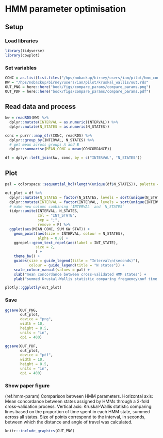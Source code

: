 # HMM parameter optimisation

## Setup

### Load libraries

```r
library(tidyverse)
library(cowplot)
```

### Set variables

```r
CONC = as.list(list.files("/hps/nobackup/birney/users/ian/pilot/hmm_concordance_recode/",full.names = T, recursive = T))
KW = "/hps/nobackup/birney/users/ian/pilot/kruskal_wallis/out.rds"
OUT_PNG = here::here("book/figs/compare_params/compare_params.png")
OUT_PDF = here::here("book/figs/compare_params/compare_params.pdf")
```

## Read data and process

```r
kw = readRDS(KW) %>% 
  dplyr::mutate(INTERVAL = as.numeric(INTERVAL)) %>% 
  dplyr::mutate(N_STATES = as.numeric(N_STATES))

conc = purrr::map_dfr(CONC, readRDS) %>% 
  dplyr::group_by(INTERVAL, N_STATES) %>% 
  # get mean across groups A and B
  dplyr::summarise(MEAN_CONC = mean(CONCORDANCE))

df = dplyr::left_join(kw, conc, by = c("INTERVAL", "N_STATES"))
```

## Plot

```r
pal = colorspace::sequential_hcl(length(unique(df$N_STATES)), palette = "ag_Sunset")

out_plot = df %>% 
  dplyr::mutate(N_STATES = factor(N_STATES, levels = sort(unique(N_STATES)))) %>% 
  dplyr::mutate(INTERVAL = factor(INTERVAL, levels = sort(unique(INTERVAL)))) %>% 
  # make new column combining `INTERVAL` and `N_STATES`
  tidyr::unite(INTERVAL, N_STATES,
               col = "INT_STATE",
               sep = ";",
               remove = F) %>% 
  ggplot(aes(MEAN_CONC, SUM_KW_STAT)) +
    geom_point(aes(size = INTERVAL, colour = N_STATES),
               alpha = 0.8) +
    ggrepel::geom_text_repel(aes(label = INT_STATE),
              size = 2,
              ) +
    theme_bw() +
    guides(size = guide_legend(title = "Interval\n(seconds)"),
           colour = guide_legend(title = "N states")) +
    scale_colour_manual(values = pal) +
    xlab("mean concordance between cross-validated HMM states") +
    ylab("summed Kruskal-Wallis statistic comparing frequency\nof time spent in each HMM state across medaka lines")

plotly::ggplotly(out_plot)
```

### Save

```r
ggsave(OUT_PNG,
       out_plot,
       device = "png",
       width = 10,
       height = 8.5,
       units = "in",
       dpi = 400)

ggsave(OUT_PDF,
       out_plot,
       device = "pdf",
       width = 10,
       height = 8.5,
       units = "in",
       dpi = 400)
```

### Show paper figure

(ref:hmm-param) Comparison between HMM parameters. Horizontal axis: Mean concordance between states assigned by HMMs through a 2-fold cross-validation process. Vertical axis: Kruskal-Wallis statistic comparing lines based on the proportion of time spent in each HMM state, summed across all states. Size of points correspond to the interval, in seconds, between which the distance and angle of travel was calculated.

```r
knitr::include_graphics(OUT_PNG)
```

